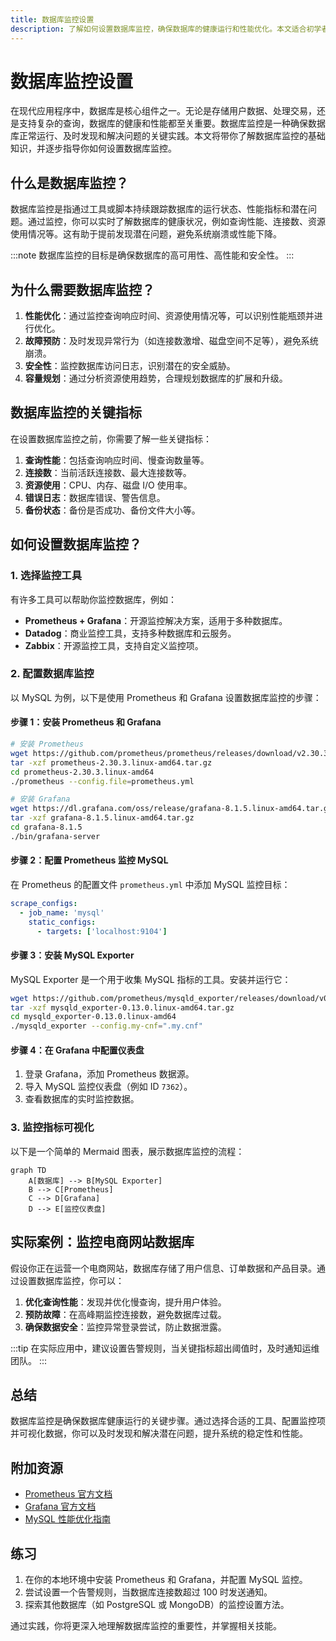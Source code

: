 ```yaml
---
title: 数据库监控设置
description: 了解如何设置数据库监控，确保数据库的健康运行和性能优化。本文适合初学者，涵盖基础概念、设置步骤和实际案例。
---
```


# 数据库监控设置

在现代应用程序中，数据库是核心组件之一。无论是存储用户数据、处理交易，还是支持复杂的查询，数据库的健康和性能都至关重要。数据库监控是一种确保数据库正常运行、及时发现和解决问题的关键实践。本文将带你了解数据库监控的基础知识，并逐步指导你如何设置数据库监控。

## 什么是数据库监控？

数据库监控是指通过工具或脚本持续跟踪数据库的运行状态、性能指标和潜在问题。通过监控，你可以实时了解数据库的健康状况，例如查询性能、连接数、资源使用情况等。这有助于提前发现潜在问题，避免系统崩溃或性能下降。

:::note
数据库监控的目标是确保数据库的高可用性、高性能和安全性。
:::

## 为什么需要数据库监控？

1. **性能优化**：通过监控查询响应时间、资源使用情况等，可以识别性能瓶颈并进行优化。
2. **故障预防**：及时发现异常行为（如连接数激增、磁盘空间不足等），避免系统崩溃。
3. **安全性**：监控数据库访问日志，识别潜在的安全威胁。
4. **容量规划**：通过分析资源使用趋势，合理规划数据库的扩展和升级。

## 数据库监控的关键指标

在设置数据库监控之前，你需要了解一些关键指标：

1. **查询性能**：包括查询响应时间、慢查询数量等。
2. **连接数**：当前活跃连接数、最大连接数等。
3. **资源使用**：CPU、内存、磁盘 I/O 使用率。
4. **错误日志**：数据库错误、警告信息。
5. **备份状态**：备份是否成功、备份文件大小等。

## 如何设置数据库监控？

### 1. 选择监控工具

有许多工具可以帮助你监控数据库，例如：

- **Prometheus + Grafana**：开源监控解决方案，适用于多种数据库。
- **Datadog**：商业监控工具，支持多种数据库和云服务。
- **Zabbix**：开源监控工具，支持自定义监控项。

### 2. 配置数据库监控

以 MySQL 为例，以下是使用 Prometheus 和 Grafana 设置数据库监控的步骤：

#### 步骤 1：安装 Prometheus 和 Grafana

```bash
# 安装 Prometheus
wget https://github.com/prometheus/prometheus/releases/download/v2.30.3/prometheus-2.30.3.linux-amd64.tar.gz
tar -xzf prometheus-2.30.3.linux-amd64.tar.gz
cd prometheus-2.30.3.linux-amd64
./prometheus --config.file=prometheus.yml

# 安装 Grafana
wget https://dl.grafana.com/oss/release/grafana-8.1.5.linux-amd64.tar.gz
tar -xzf grafana-8.1.5.linux-amd64.tar.gz
cd grafana-8.1.5
./bin/grafana-server
```

#### 步骤 2：配置 Prometheus 监控 MySQL

在 Prometheus 的配置文件 `prometheus.yml` 中添加 MySQL 监控目标：

```yaml
scrape_configs:
  - job_name: 'mysql'
    static_configs:
      - targets: ['localhost:9104']
```

#### 步骤 3：安装 MySQL Exporter

MySQL Exporter 是一个用于收集 MySQL 指标的工具。安装并运行它：

```bash
wget https://github.com/prometheus/mysqld_exporter/releases/download/v0.13.0/mysqld_exporter-0.13.0.linux-amd64.tar.gz
tar -xzf mysqld_exporter-0.13.0.linux-amd64.tar.gz
cd mysqld_exporter-0.13.0.linux-amd64
./mysqld_exporter --config.my-cnf=".my.cnf"
```

#### 步骤 4：在 Grafana 中配置仪表盘

1. 登录 Grafana，添加 Prometheus 数据源。
2. 导入 MySQL 监控仪表盘（例如 ID `7362`）。
3. 查看数据库的实时监控数据。

### 3. 监控指标可视化

以下是一个简单的 Mermaid 图表，展示数据库监控的流程：

```mermaid
graph TD
    A[数据库] --> B[MySQL Exporter]
    B --> C[Prometheus]
    C --> D[Grafana]
    D --> E[监控仪表盘]
```

## 实际案例：监控电商网站数据库

假设你正在运营一个电商网站，数据库存储了用户信息、订单数据和产品目录。通过设置数据库监控，你可以：

1. **优化查询性能**：发现并优化慢查询，提升用户体验。
2. **预防故障**：在高峰期监控连接数，避免数据库过载。
3. **确保数据安全**：监控异常登录尝试，防止数据泄露。

:::tip
在实际应用中，建议设置告警规则，当关键指标超出阈值时，及时通知运维团队。
:::

## 总结

数据库监控是确保数据库健康运行的关键步骤。通过选择合适的工具、配置监控项并可视化数据，你可以及时发现和解决潜在问题，提升系统的稳定性和性能。

## 附加资源

- [Prometheus 官方文档](https://prometheus.io/docs/)
- [Grafana 官方文档](https://grafana.com/docs/)
- [MySQL 性能优化指南](https://dev.mysql.com/doc/refman/8.0/en/optimization.html)

## 练习

1. 在你的本地环境中安装 Prometheus 和 Grafana，并配置 MySQL 监控。
2. 尝试设置一个告警规则，当数据库连接数超过 100 时发送通知。
3. 探索其他数据库（如 PostgreSQL 或 MongoDB）的监控设置方法。

通过实践，你将更深入地理解数据库监控的重要性，并掌握相关技能。